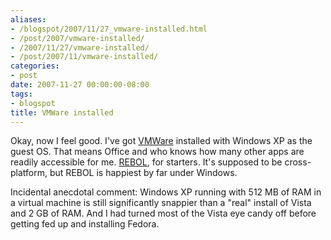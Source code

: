 ```yaml
---
aliases:
- /blogspot/2007/11/27_vmware-installed.html
- /post/2007/vmware-installed/
- /2007/11/27/vmware-installed/
- /post/2007/11/vmware-installed/
categories:
- post
date: 2007-11-27 00:00:00-08:00
tags:
- blogspot
title: VMWare installed
---
```


Okay, now I feel good. I've got <a href="http://www.vmware.com/">VMWare</a> installed with Windows XP as the guest OS. That means Office and who knows how many other apps are readily accessible for me. <a href="http://rebol.com/">REBOL</a>, for starters. It's supposed to be cross-platform, but REBOL is happiest by far under Windows.
<!--more-->

Incidental anecdotal comment: Windows XP running with 512 MB of RAM in a virtual machine is still significantly snappier than a "real" install of Vista and 2 GB of RAM. And I had turned most of the Vista eye candy off before getting fed up and installing Fedora.